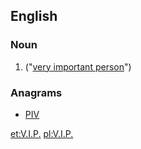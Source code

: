==English==

===Noun===
{{en-noun}}

# {{context|initialism|lang=en}} {{alternative form of|VIP|nodot=1}} ("[[very important person]]")

===Anagrams===
* [[PIV#English|PIV]]

[[et:V.I.P.]]
[[pl:V.I.P.]]